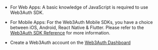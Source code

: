 - For Web Apps: A basic knowledge of JavaScript is required to use Web3Auth SDK.

- For Mobile Apps: For the Web3Auth Mobile SDKs, you have a choice between iOS, Android, React Native & Flutter. Please refer to the
  [Web3Auth SDK Reference](/sdk) for more information.

- Create a Web3Auth account on the [Web3Auth Dashboard](https://dashboard.web3auth.io)

